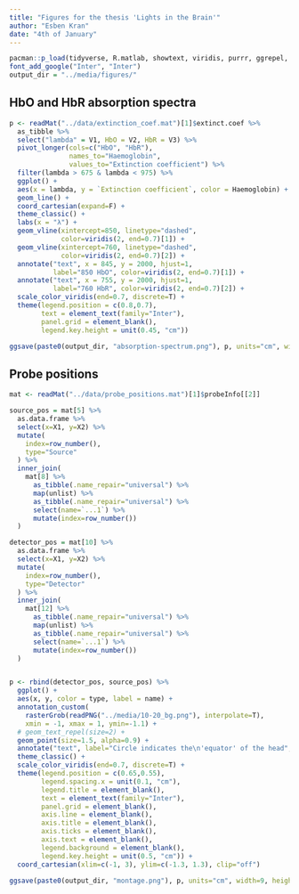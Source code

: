 ---
title: "Figures for the thesis 'Lights in the Brain'"
author: "Esben Kran"
date: "4th of January"
---

```{r}
pacman::p_load(tidyverse, R.matlab, showtext, viridis, purrr, ggrepel, png, grid)
font_add_google("Inter", "Inter")
output_dir = "../media/figures/"
```


## HbO and HbR absorption spectra
```{r}
p <- readMat("../data/extinction_coef.mat")[1]$extinct.coef %>% 
  as_tibble %>% 
  select("lambda" = V1, HbO = V2, HbR = V3) %>% 
  pivot_longer(cols=c("HbO", "HbR"), 
               names_to="Haemoglobin", 
               values_to="Extinction coefficient") %>%
  filter(lambda > 675 & lambda < 975) %>% 
  ggplot() +
  aes(x = lambda, y = `Extinction coefficient`, color = Haemoglobin) +
  geom_line() +
  coord_cartesian(expand=F) +
  theme_classic() +
  labs(x = "λ") +
  geom_vline(xintercept=850, linetype="dashed",
             color=viridis(2, end=0.7)[1]) +
  geom_vline(xintercept=760, linetype="dashed",
             color=viridis(2, end=0.7)[2]) +
  annotate("text", x = 845, y = 2000, hjust=1,
           label="850 HbO", color=viridis(2, end=0.7)[1]) +
  annotate("text", x = 755, y = 2000, hjust=1, 
           label="760 HbR", color=viridis(2, end=0.7)[2]) +
  scale_color_viridis(end=0.7, discrete=T) +
  theme(legend.position = c(0.8,0.7),
        text = element_text(family="Inter"),
        panel.grid = element_blank(),
        legend.key.height = unit(0.45, "cm"))

ggsave(paste0(output_dir, "absorption-spectrum.png"), p, units="cm", width=10, height=7.5)
```

## Probe positions
```{r fig.width=5, fig.height=5}
mat <- readMat("../data/probe_positions.mat")[1]$probeInfo[[2]]

source_pos = mat[5] %>% 
  as.data.frame %>% 
  select(x=X1, y=X2) %>% 
  mutate(
    index=row_number(),
    type="Source"
  ) %>% 
  inner_join(
    mat[8] %>% 
      as_tibble(.name_repair="universal") %>% 
      map(unlist) %>% 
      as_tibble(.name_repair="universal") %>% 
      select(name=`...1`) %>%
      mutate(index=row_number())
  )

detector_pos = mat[10] %>% 
  as.data.frame %>% 
  select(x=X1, y=X2) %>% 
  mutate(
    index=row_number(),
    type="Detector"
  ) %>% 
  inner_join(
    mat[12] %>% 
      as_tibble(.name_repair="universal") %>% 
      map(unlist) %>% 
      as_tibble(.name_repair="universal") %>% 
      select(name=`...1`) %>%
      mutate(index=row_number())
  )


p <- rbind(detector_pos, source_pos) %>%
  ggplot() +
  aes(x, y, color = type, label = name) +
  annotation_custom(
    rasterGrob(readPNG("../media/10-20_bg.png"), interpolate=T),
    xmin = -1, xmax = 1, ymin=-1.1) +
  # geom_text_repel(size=2) +
  geom_point(size=1.5, alpha=0.9) +
  annotate("text", label="Circle indicates the\n'equator' of the head", x = 1.2, y = 0.7, hjust=0, vjust=1, lineheight=1) +
  theme_classic() +
  scale_color_viridis(end=0.7, discrete=T) +
  theme(legend.position = c(0.65,0.55),
        legend.spacing.x = unit(0.1, "cm"),
        legend.title = element_blank(),
        text = element_text(family="Inter"),
        panel.grid = element_blank(),
        axis.line = element_blank(),
        axis.title = element_blank(),
        axis.ticks = element_blank(),
        axis.text = element_blank(),
        legend.background = element_blank(),
        legend.key.height = unit(0.5, "cm")) +
  coord_cartesian(xlim=c(-1, 3), ylim=c(-1.3, 1.3), clip="off")

ggsave(paste0(output_dir, "montage.png"), p, units="cm", width=9, height=7.5)

```

